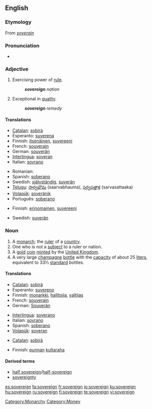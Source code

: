{{wikipedia}}
==English==

===Etymology===
From {{OF.}} ''[[soverain]]''

===Pronunciation===
* {{audio|en-us-sovereign.ogg|Audio (US)}}

===Adjective===
{{en-adj-more}}

# Exercising power of [[rule]].
#: '''''sovereign''' nation''
# Exceptional in [[quality]].
#: '''''sovereign''' remedy''

====Translations====
{{trans-top|exercising power of rule}}
* [[Catalan]]: [[sobirà]]
* Esperanto: [[suverena]]
* Finnish: [[itsenäinen]], [[suvereeni]]
* French: [[souverain]]
* German: [[souverän]]
* [[Interlingua]]: [[soveran]]
* Italian: [[sovrano]]
{{trans-mid}}
* Romanian: {{t|ro|suveran}}
* Spanish: [[soberano]]
* Swedish: [[självständig]], [[suverän]]
* [[Telugu]]: [[సార్వభౌమ]] (saarvabhauma), [[సర్వసత్తాక]] (sarvasattaaka)
* [[Volapük]]: [[soveränik]]
* Português: [[soberano]]
{{trans-bottom}}

{{trans-top|exceptional in quality}}
* Finnish: [[erinomainen]], [[suvereeni]]
{{trans-mid}}
* Swedish: [[suverän]]
{{trans-bottom}}

===Noun===
{{en-noun}}

# A [[monarch]]; the [[ruler]] of a [[country]].
# One who is not a [[subject]] to a ruler or nation.
# A [[gold]] [[coin]] [[mint]]ed by the [[United Kingdom]].
# A very large [[champagne]] [[bottle]] with the [[capacity]] of about 25 [[liter]]s, equivalent to 33⅓ [[standard]] bottles.

====Translations====
{{trans-top|monarch}}
* [[Catalan]]: [[sobirà]] {{m}}
* Esperanto: [[suvereno]]
* Finnish: [[monarkki]], [[hallitsija]], [[valtijas]]
* French: [[souverain]] {{m}}
* German: [[Souverän]]
{{trans-mid}}
* [[Interlingua]]: [[soverano]]
* Italian: [[sovrano]]
* Spanish: [[soberano]]
* [[Volapük]]: [[soveran]]
{{trans-bottom}}

{{trans-top|coin}}
* [[Catalan]]: [[sobirà]] {{m}}
{{trans-mid}}
* Finnish: [[punta|punnan]] [[kultaraha]]
{{trans-bottom}}

====Derived terms====
* [[half sovereign]]/[[half-sovereign]]
* [[sovereignty]]

[[Category:Monarchy]]
[[Category:Money]]

[[es:sovereign]]
[[fa:sovereign]]
[[fr:sovereign]]
[[io:sovereign]]
[[ku:sovereign]]
[[hu:sovereign]]
[[ru:sovereign]]
[[fi:sovereign]]
[[te:sovereign]]
[[vi:sovereign]]